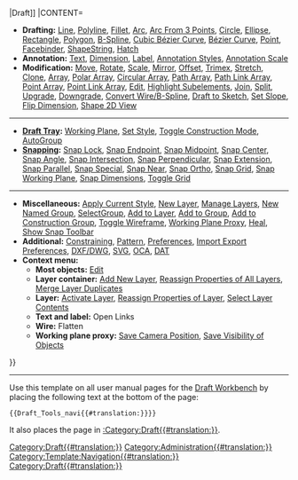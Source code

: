 {{navigation menu 2
|TITLE=[[File:Workbench_Draft.svg|24px]] [[Draft_Workbench{{#translation:}}|Draft]]
|CONTENT=

* '''Drafting:''' [[Draft_Line{{#translation:}}|Line]], [[Draft_Wire{{#translation:}}|Polyline]], [[Draft_Fillet{{#translation:}}|Fillet]], [[Draft_Arc{{#translation:}}|Arc]], [[Draft_Arc_3Points{{#translation:}}|Arc From 3 Points]], [[Draft_Circle{{#translation:}}|Circle]], [[Draft_Ellipse{{#translation:}}|Ellipse]], [[Draft_Rectangle{{#translation:}}|Rectangle]], [[Draft_Polygon{{#translation:}}|Polygon]], [[Draft_BSpline{{#translation:}}|B-Spline]], [[Draft_CubicBezCurve{{#translation:}}|Cubic Bézier Curve]], [[Draft_BezCurve{{#translation:}}|Bézier Curve]], [[Draft_Point{{#translation:}}|Point]], [[Draft_Facebinder{{#translation:}}|Facebinder]], [[Draft_ShapeString{{#translation:}}|ShapeString]], [[Draft_Hatch{{#translation:}}|Hatch]]
* '''Annotation:''' [[Draft_Text{{#translation:}}|Text]], [[Draft_Dimension{{#translation:}}|Dimension]], [[Draft_Label{{#translation:}}|Label]], [[Draft_AnnotationStyleEditor{{#translation:}}|Annotation Styles]], [[Draft_Scale_Widget{{#translation:}}|Annotation Scale]]
* '''Modification:''' [[Draft_Move{{#translation:}}|Move]], [[Draft_Rotate{{#translation:}}|Rotate]], [[Draft_Scale{{#translation:}}|Scale]], [[Draft_Mirror{{#translation:}}|Mirror]], [[Draft_Offset{{#translation:}}|Offset]], [[Draft_Trimex{{#translation:}}|Trimex]], [[Draft_Stretch{{#translation:}}|Stretch]], [[Draft_Clone{{#translation:}}|Clone]], [[Draft_OrthoArray{{#translation:}}|Array]], [[Draft_PolarArray{{#translation:}}|Polar Array]], [[Draft_CircularArray{{#translation:}}|Circular Array]], [[Draft_PathArray{{#translation:}}|Path Array]], [[Draft_PathLinkArray{{#translation:}}|Path Link Array]], [[Draft_PointArray{{#translation:}}|Point Array]], [[Draft_PointLinkArray{{#translation:}}|Point Link Array]], [[Draft_Edit{{#translation:}}|Edit]], [[Draft_SubelementHighlight{{#translation:}}|Highlight Subelements]], [[Draft_Join{{#translation:}}|Join]], [[Draft_Split{{#translation:}}|Split]], [[Draft_Upgrade{{#translation:}}|Upgrade]], [[Draft_Downgrade{{#translation:}}|Downgrade]], [[Draft_WireToBSpline{{#translation:}}|Convert Wire/B-Spline]], [[Draft_Draft2Sketch{{#translation:}}|Draft to Sketch]], [[Draft Slope{{#translation:}}|Set Slope]], [[Draft_FlipDimension{{#translation:}}|Flip Dimension]], [[Draft_Shape2DView{{#translation:}}|Shape 2D View]]

----

* '''[[Draft_Tray{{#translation:}}|Draft Tray]]:''' [[Draft_SelectPlane{{#translation:}}|Working Plane]], [[Draft_SetStyle{{#translation:}}|Set Style]], [[Draft_ToggleConstructionMode{{#translation:}}|Toggle Construction Mode]], [[Draft_AutoGroup{{#translation:}}|AutoGroup]]
* '''[[Draft_Snap{{#translation:}}|Snapping]]:''' [[Draft_Snap_Lock{{#translation:}}|Snap Lock]], [[Draft_Snap_Endpoint{{#translation:}}|Snap Endpoint]], [[Draft_Snap_Midpoint{{#translation:}}|Snap Midpoint]], [[Draft_Snap_Center{{#translation:}}|Snap Center]], [[Draft_Snap_Angle{{#translation:}}|Snap Angle]], [[Draft_Snap_Intersection{{#translation:}}|Snap Intersection]], [[Draft_Snap_Perpendicular{{#translation:}}|Snap Perpendicular]], [[Draft_Snap_Extension{{#translation:}}|Snap Extension]], [[Draft_Snap_Parallel{{#translation:}}|Snap Parallel]], [[Draft_Snap_Special{{#translation:}}|Snap Special]], [[Draft_Snap_Near{{#translation:}}|Snap Near]], [[Draft_Snap_Ortho{{#translation:}}|Snap Ortho]], [[Draft_Snap_Grid{{#translation:}}|Snap Grid]], [[Draft_Snap_WorkingPlane{{#translation:}}|Snap Working Plane]], [[Draft_Snap_Dimensions{{#translation:}}|Snap Dimensions]], [[Draft_ToggleGrid{{#translation:}}|Toggle Grid]]

----

* '''Miscellaneous:''' [[Draft_ApplyStyle{{#translation:}}|Apply Current Style]], [[Draft_Layer{{#translation:}}|New Layer]], [[Draft_LayerManager{{#translation:}}|Manage Layers]], [[Draft_AddNamedGroup{{#translation:}}|New Named Group]], [[Draft_SelectGroup{{#translation:}}|SelectGroup]], [[Draft_AddToLayer{{#translation:}}|Add to Layer]], [[Draft_AddToGroup{{#translation:}}|Add to Group]], [[Draft_AddConstruction{{#translation:}}|Add to Construction Group]], [[Draft_ToggleDisplayMode{{#translation:}}|Toggle Wireframe]], [[Draft_WorkingPlaneProxy{{#translation:}}|Working Plane Proxy]], [[Draft_Heal{{#translation:}}|Heal]], [[Draft_ShowSnapBar{{#translation:}}|Show Snap Toolbar]]
* '''Additional:''' [[Draft_Constrain{{#translation:}}|Constraining]], [[Draft_Pattern{{#translation:}}|Pattern]], [[Draft_Preferences{{#translation:}}|Preferences]], [[Import_Export_Preferences{{#translation:}}|Import Export Preferences]], [[Draft_DXF{{#translation:}}|DXF/DWG]], [[Draft_SVG{{#translation:}}|SVG]], [[Draft_OCA{{#translation:}}|OCA]], [[Draft_DAT{{#translation:}}|DAT]]
* '''Context menu:'''
** '''Most objects:''' [[Draft_Edit|Edit]]
** '''Layer container:''' [[Draft_Layer{{#translation:}}#Layer_container_options|Add New Layer]], [[Draft_Layer{{#translation:}}#Layer_container_options|Reassign Properties of All Layers]], [[Draft_Layer{{#translation:}}#Layer_container_options|Merge Layer Duplicates]]
** '''Layer:''' [[Draft_AutoGroup{{#translation:}}|Activate Layer]], [[Draft_Layer{{#translation:}}#Layer_options|Reassign Properties of Layer]], [[Draft_SelectGroup{{#translation:}}|Select Layer Contents]]
** '''Text and label:''' Open Links
** '''Wire:''' Flatten
** '''Working plane proxy:''' [[Draft_WorkingPlaneProxy{{#translation:}}#Context_menu|Save Camera Position]], [[Draft_WorkingPlaneProxy{{#translation:}}#Context_menu|Save Visibility of Objects]]
}}<includeonly>[[Category:Draft{{#translation:}}]]</includeonly><noinclude>

----

Use this template on all user manual pages for the [[Draft_Workbench|Draft Workbench]] by placing the following text at the bottom of the page:
 <nowiki>{{Draft_Tools_navi{{#translation:}}}}</nowiki>

It also places the page in [[:Category:Draft{{#translation:}}]].
[[Category:Administration{{#translation:}}]]
[[Category:Template:Navigation{{#translation:}}]]
[[Category:Draft{{#translation:}}]]
</noinclude>